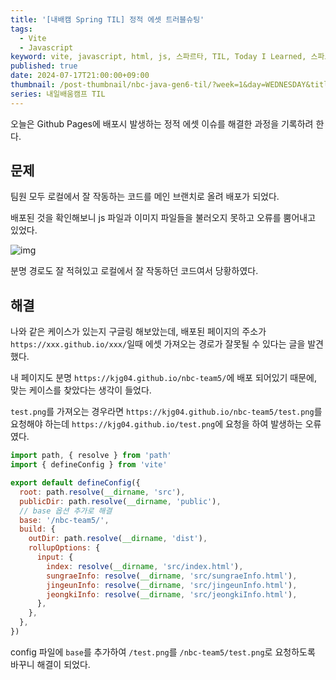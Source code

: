 ```yaml
---
title: '[내배캠 Spring TIL] 정적 에셋 트러블슈팅'
tags:
  - Vite
  - Javascript
keyword: vite, javascript, html, js, 스파르타, TIL, Today I Learned, 스파르타 코딩클럽, Spring
published: true
date: 2024-07-17T21:00:00+09:00
thumbnail: /post-thumbnail/nbc-java-gen6-til/?week=1&day=WEDNESDAY&title=정적 에셋 트러블슈팅
series: 내일배움캠프 TIL
---
```


오늘은 Github Pages에 배포시 발생하는 정적 에셋 이슈를 해결한 과정을 기록하려 한다.

## 문제

팀원 모두 로컬에서 잘 작동하는 코드를 메인 브랜치로 올려 배포가 되었다.

배포된 것을 확인해보니 js 파일과 이미지 파일들을 불러오지 못하고 오류를 뿜어내고 있었다.

![img](CannotLoadStaticAsset)

분명 경로도 잘 적혀있고 로컬에서 잘 작동하던 코드여서 당황하였다.

## 해결

나와 같은 케이스가 있는지 구글링 해보았는데, 배포된 페이지의 주소가 `https://xxx.github.io/xxx/`일때 에셋 가져오는 경로가 잘못될 수 있다는 글을 발견했다.

내 페이지도 분명 `https://kjg04.github.io/nbc-team5/`에 배포 되어있기 때문에, 맞는 케이스를 찾았다는 생각이 들었다.

`test.png`를 가져오는 경우라면 `https://kjg04.github.io/nbc-team5/test.png`를 요청해야 하는데 `https://kjg04.github.io/test.png`에 요청을 하여 발생하는 오류였다.

```js path="vite.config.js"
import path, { resolve } from 'path'
import { defineConfig } from 'vite'

export default defineConfig({
  root: path.resolve(__dirname, 'src'),
  publicDir: path.resolve(__dirname, 'public'),
  // base 옵션 추가로 해결
  base: '/nbc-team5/',
  build: {
    outDir: path.resolve(__dirname, 'dist'),
    rollupOptions: {
      input: {
        index: resolve(__dirname, 'src/index.html'),
        sungraeInfo: resolve(__dirname, 'src/sungraeInfo.html'),
        jingeunInfo: resolve(__dirname, 'src/jingeunInfo.html'),
        jeongkiInfo: resolve(__dirname, 'src/jeongkiInfo.html'),
      },
    },
  },
})
```

config 파일에 `base`를 추가하여 `/test.png`를 `/nbc-team5/test.png`로 요청하도록 바꾸니 해결이 되었다.
